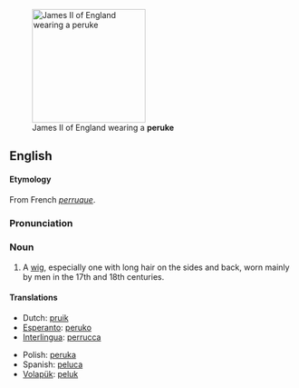 [[Image:James_II_of_England.jpg|thumb|right|200px|James II of England wearing a '''peruke''']] 

==English==
====Etymology====
From French ''[[perruque]]''.

===Pronunciation===
{{IPA|/pəˈru:k/}}

===Noun===
{{en-noun}}

# A [[wig]], especially one with long hair on the sides and back, worn mainly by men in the 17th and 18th centuries.

====Translations====
{{top}}
*Dutch: [[pruik]]
*[[Esperanto]]: [[peruko]]
*[[Interlingua]]: [[perrucca]]
{{mid}}
*Polish: [[peruka]]
*Spanish: [[peluca]]
*[[Volapük]]: [[peluk]]
{{bottom}}